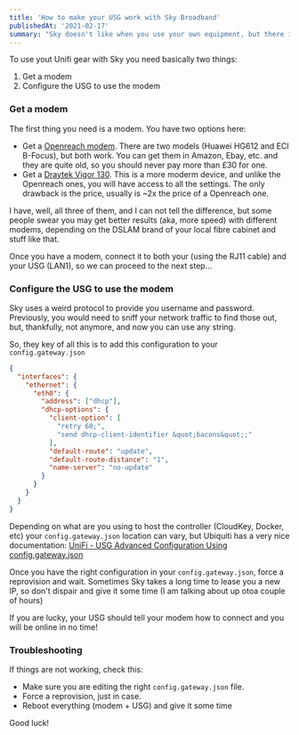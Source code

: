 ```yaml
---
title: 'How to make your USG work with Sky Broadband'
publishedAt: '2021-02-17'
summary: "Sky doesn't like when you use your own equipment, but there is a way around it..."
---
```


To use yout Unifi gear with Sky you need basically two things:

1. Get a modem
2. Configure the USG to use the modem

### Get a modem

The first thing you need is a modem.
You have two options here:

- Get a [Openreach modem](https://www.amazon.co.uk/BT-Openreach-Fibre-Modem/dp/B00L4KUV1I). There are two models (Huawei HG612 and ECI B-Focus), but both work. You can get them in Amazon, Ebay, etc. and they are quite old, so you should never pay more than £30 for one.
- Get a [Draytek Vigor 130](https://www.draytek.co.uk/products/business/vigor-130). This is a more moderm device, and unlike the Openreach ones, you will have access to all the settings. The only drawback is the price, usually is ~2x the price of a Openreach one.

I have, well, all three of them, and I can not tell the difference, but some people swear you may get better results (aka, more speed) with different modems, depending on the DSLAM brand of your local fibre cabinet and stuff like that.

Once you have a modem, connect it to both your (using the RJ11 cable) and your USG (LAN1), so we can proceed to the next step...

### Configure the USG to use the modem

Sky uses a weird protocol to provide you username and password. Previously, you would need to sniff your network traffic to find those out, but, thankfully, not anymore, and now you can use any string.

So, they key of all this is to add this configuration to your `config.gateway.json`

```json:config.gateway.json
{
  "interfaces": {
    "ethernet": {
      "eth0": {
        "address": ["dhcp"],
        "dhcp-options": {
          "client-option": [
            "retry 60;",
            "send dhcp-client-identifier &quot;bacons&quot;;"
          ],
          "default-route": "update",
          "default-route-distance": "1",
          "name-server": "no-update"
        }
      }
    }
  }
}
```

Depending on what are you using to host the controller (CloudKey, Docker, etc) your `config.gateway.json` location can vary, but Ubiquiti has a very nice documentation: [UniFi - USG Advanced Configuration Using config.gateway.json](https://help.ui.com/hc/en-us/articles/215458888-UniFi-USG-Advanced-Configuration-Using-config-gateway-json)

Once you have the right configuration in your `config.gateway.json`, force a reprovision and wait. Sometimes Sky takes a long time to lease you a new IP, so don't dispair and give it some time (I am talking about up otoa couple of hours)

If you are lucky, your USG should tell your modem how to connect and you will be online in no time!

### Troubleshooting

If things are not working, check this:

- Make sure you are editing the right `config.gateway.json` file.
- Force a reprovision, just in case.
- Reboot everything (modem + USG) and give it some time

Good luck!
